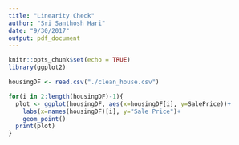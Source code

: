 ```yaml
---
title: "Linearity Check"
author: "Sri Santhosh Hari"
date: "9/30/2017"
output: pdf_document
---
```


```r
knitr::opts_chunk$set(echo = TRUE)
library(ggplot2)
```

```r

housingDF <- read.csv("./clean_house.csv")

for(i in 2:length(housingDF)-1){
  plot <- ggplot(housingDF, aes(x=housingDF[i], y=SalePrice))+
    labs(x=names(housingDF)[i], y="Sale Price")+
    geom_point()
  print(plot)
}

```

